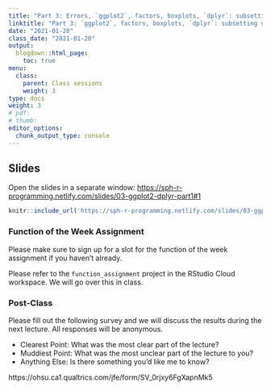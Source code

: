 ```yaml
---
title: "Part 3: Errors, `ggplot2`, factors, boxplots, `dplyr`: subsetting using `filter()`/`select()`"
linktitle: "Part 3: `ggplot2`, factors, boxplots, `dplyr`: subsetting using `filter()`/`select()`"
date: "2021-01-20"
class_date: "2021-01-20"
output:
  blogdown::html_page:
    toc: true
menu:
  class:
    parent: Class sessions
    weight: 3
type: docs
weight: 3
# pdf: 
# thumb: 
editor_options: 
  chunk_output_type: console
---
```


## Slides

Open the slides in a separate window: <a href="https://sph-r-programming.netlify.com/slides/03-ggplot2-dplyr-part1#1" target="_blank">https://sph-r-programming.netlify.com/slides/03-ggplot2-dplyr-part1#1</a>

```r
knitr::include_url('https://sph-r-programming.netlify.com/slides/03-ggplot2-dplyr-part1#1')
```

### Function of the Week Assignment

Please make sure to sign up for a slot for the function of the week assignment if you haven't already. 

Please refer to the `function_assignment` project in the RStudio Cloud workspace. We will go over this in class.

### Post-Class

Please fill out the following survey and we will discuss the results during the next lecture. All responses will be anonymous.

- Clearest Point: What was the most clear part of the lecture?
- Muddiest Point: What was the most unclear part of the lecture to you?
- Anything Else: Is there something you'd like me to know?

https://ohsu.ca1.qualtrics.com/jfe/form/SV_0rjxy6FgXapnMk5

